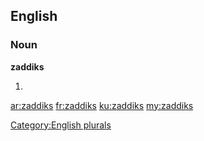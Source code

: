==English==

===Noun===
'''zaddiks'''

# {{plural of|[[zaddik]]}}

[[Category:English plurals]]

[[ar:zaddiks]]
[[fr:zaddiks]]
[[ku:zaddiks]]
[[my:zaddiks]]